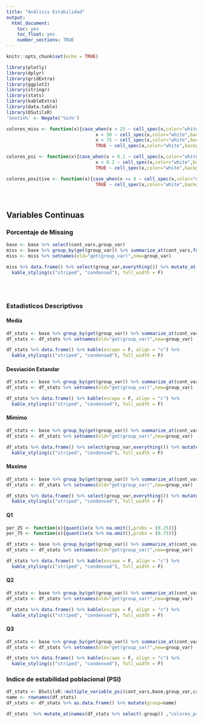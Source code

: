 ```yaml
---
title: "Análisis Estabilidad"
output:
  html_document:
    toc: yes
    toc_float: yes
    number_sections: TRUE
---
```


```r
knitr::opts_chunk$set(echo = TRUE)
```

```r
library(plotly)
library(dplyr)
library(gridExtra)
library(ggplot2)
library(stringr)
library(stats)
library(kableExtra)
library(data.table)
library(DSutilsR)
'%notin%' <- Negate('%in%')
```

```r
colores_miss <- function(x){case_when(x < 25 ~ cell_spec(x,color="white",background="green",bold =T),
                                 x < 50 ~ cell_spec(x,color="white",background="orange",bold =T),
                                 x < 75 ~ cell_spec(x,color="white",background="lightcoral",bold=T),
                                 TRUE ~ cell_spec(x,color="white",background="orangered",bold=T))}
```

```r
colores_psi <- function(x){case_when(x < 0.1 ~ cell_spec(x,color="white",background="green",bold =T),
                                 x < 0.2 ~ cell_spec(x,color="white",background="orange",bold =T),
                                 TRUE ~ cell_spec(x,color="white",background="orangered",bold=T))}
```

```r
colores_positive <- function(x){case_when(x >= 0 ~ cell_spec(x,color="white",background="green",bold =T),
                                 TRUE ~ cell_spec(x,color="white",background="orangered",bold=T))}
```

<br/>

## Variables Continuas

### Porcentaje de Missing

```r
base <- base %>% select(cont_vars,group_var)
miss <- base %>% group_by(get(group_var)) %>% summarize_at(cont_vars,funs(sum(is.na(.)) / length(.)))
miss <- miss %>% setnames(old="get(group_var)",new=group_var)
```

```r
miss %>% data.frame() %>% select(group_var,everything()) %>% mutate_at(names(miss %>% select(-group_var)),"colores_miss") %>% kable(escape = F, align = "c") %>%
  kable_styling(c("striped", "condensed"), full_width = F)
```
<br/><br/>

### Estadisticos Descriptivos

#### Media 

```r
df_stats <- base %>% group_by(get(group_var)) %>% summarize_at(cont_vars,funs(mean(.,na.omit=TRUE) %>% round(3)))
df_stats <- df_stats %>% setnames(old="get(group_var)",new=group_var)
```

```r
df_stats %>% data.frame() %>% kable(escape = F, align = "c") %>%
  kable_styling(c("striped", "condensed"), full_width = F)
```

#### Desviación Estandar 

```r
df_stats <- base %>% group_by(get(group_var)) %>% summarize_at(cont_vars,funs(sd(.,na.rm=TRUE) %>% round(3)))
df_stats <- df_stats %>% setnames(old="get(group_var)",new=group_var)
```

```r
df_stats %>% data.frame() %>% kable(escape = F, align = "c") %>%
  kable_styling(c("striped", "condensed"), full_width = F)
```

#### Mímimo

```r
df_stats <- base %>% group_by(get(group_var)) %>% summarize_at(cont_vars,funs(min(.,na.rm=TRUE) %>% round(3)))
df_stats <- df_stats %>% setnames(old="get(group_var)",new=group_var)
```

```r
df_stats %>% data.frame() %>% select(group_var,everything()) %>% mutate_at(names(df_stats %>% select(-group_var)),"colores_positive") %>% kable(escape = F, align = "c") %>%
  kable_styling(c("striped", "condensed"), full_width = F)
```

#### Maximo

```r
df_stats <- base %>% group_by(get(group_var)) %>% summarize_at(cont_vars,funs(max(.,na.rm=TRUE) %>% round(3)))
df_stats <- df_stats %>% setnames(old="get(group_var)",new=group_var)
```

```r
df_stats %>% data.frame() %>% select(group_var,everything()) %>% mutate_at(names(df_stats %>% select(-group_var)),"colores_positive") %>% kable(escape = F, align = "c") %>%
  kable_styling(c("striped", "condensed"), full_width = F)
```

#### Q1

```r
per_25 <- function(x){quantile(x %>% na.omit(),probs = (0.25))}
per_75 <- function(x){quantile(x %>% na.omit(),probs = (0.75))}
```

```r
df_stats <- base %>% group_by(get(group_var)) %>% summarize_at(cont_vars,funs(per_25(.) %>% round(3)))
df_stats <- df_stats %>% setnames(old="get(group_var)",new=group_var)
```

```r
df_stats %>% data.frame() %>% kable(escape = F, align = "c") %>%
  kable_styling(c("striped", "condensed"), full_width = F)
```

#### Q2

```r
df_stats <- base %>% group_by(get(group_var)) %>% summarize_at(cont_vars,funs(median(.,na.rm=TRUE) %>% round(3)))
df_stats <- df_stats %>% setnames(old="get(group_var)",new=group_var)
```

```r
df_stats %>% data.frame() %>% kable(escape = F, align = "c") %>%
  kable_styling(c("striped", "condensed"), full_width = F)
```

#### Q3

```r
df_stats <- base %>% group_by(get(group_var)) %>% summarize_at(cont_vars,funs(per_75(.) %>% round(3)))
df_stats <- df_stats %>% setnames(old="get(group_var)",new=group_var)
```

```r
df_stats %>% data.frame() %>% kable(escape = F, align = "c") %>%
  kable_styling(c("striped", "condensed"), full_width = F)
```

### Indice de estabilidad poblacional (PSI)

```r
df_stats <- DSutilsR::multiple_variable_psi(cont_vars,base,group_var,cat_train)
name <- rownames(df_stats)
df_stats <- df_stats %>% as.data.frame() %>% mutate(group=name)

df_stats  %>% mutate_at(names(df_stats %>% select(-group)) ,"colores_psi") %>% select(group,everything())%>% kable(escape = F, align = "c") %>% kable_styling(c("striped", "condensed"), full_width = F)
```
